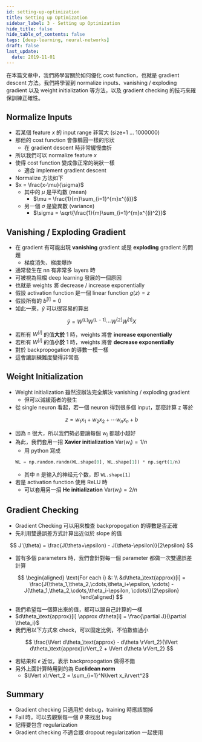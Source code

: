 ```yaml
---
id: setting-up-optimization
title: Setting up Optimization
sidebar_label: 3 - Setting up Optimization
hide_title: false
hide_table_of_contents: false
tags: [deep-learning, neural-networks]
draft: false
last_update:
  date: 2019-11-01
---
```


在本篇文章中，我們將學習關於如何優化 cost function，也就是 gradient descent 方法。我們將學習到 normalize inputs、vanishing / exploding gradient 以及 weight initialization 等方法，以及 gradient checking 的技巧來確保訓練正確性。

## Normalize Inputs

<fig
  src="/img/learning/deep-learning/02-improve-deep-neural-networks/03-setting-up-optimization/normalize_feature.png"
  caption="Normalize feature"
/>

- 若某個 feature $x$ 的 input range 非常大 (size=1 ... 1000000)
- 那他的 cost function 會像橢圓一樣的形狀
  - 在 gradient descent 時非常緩慢曲折
- 所以我們可以 normalize feature $x$
- 使得 cost function 變成像正常的碗狀一樣
  - 適合 implement gradient descent
- Normalize 方法如下
- $x = \frac{x-\mu}{\sigma}$
  - 其中的 $\mu$ 是平均數 (mean)
    - $\mu = \frac{1}{m}\sum_{i=1}^{m}x^{(i)}$
  - 另一個 $\sigma$ 是變異數 (variance)
    - $\sigma = \sqrt{\frac{1}{m}\sum_{i=1}^{m}x^{(i)^2}}$

## Vanishing / Exploding Gradient

- 在 gradient 有可能出現 **vanishing** gradient 或是 **exploding** gradient 的問題
  - 梯度消失、梯度爆炸
- 通常發生在 nn 有非常多 layers 時
- 可被視為阻檔 deep learning 發展的一個原因
- 也就是 weights 將 decrease / increase exponentially
- 假設 activation function 是一個 linear function $g(z) = z$
- 假設所有的 $b^{[l]} = 0$
- 如此一來，$\hat{y}$ 可以很容易的算出

$$
\hat{y} = W^{[L]}W^{[L-1]}\cdots W^{[2]}W^{[1]}X
$$

- 若所有 $W^{[l]}$ 的值**大於** 1 時，weights 將會 **increase exponentially**
- 若所有 $W^{[l]}$ 的值**小於** 1 時，weights 將會 **decrease exponentially**
- 對於 backpropogation 的導數一模一樣
- 這會讓訓練難度變得非常高

## Weight Initialization

- Weight initialization 雖然沒辦法完全解決 vanishing / exploding gradient
  - 但可以減緩兩者的發生
- 從 single neuron 看起，若一個 neuron 得到很多個 input，那麼計算 z 等於

$$
z = w_1x_1 + w_2x_2 +\cdots w_nx_n + b
$$

- 因為 n 很大，所以我們勢必要讓每個 $w_i$ 都越小越好
- 為此，我們套用一招 **Xavier initialization** $\text{Var}(w_i) = 1/n$
  - 用 python 寫成
  ```python
  WL = np.random.randn(WL.shape[0], WL.shape[1]) * np.sqrt(1/n)
  ```
  - 其中 n 是输入的神经元个数，即 `WL.shape[1]`
- 若是 activation function 使用 ReLU 時
  - 可以套用另一招 **He initialization** $\text{Var}(w_i) = 2/n$

## Gradient Checking

- Gradient Checking 可以用來檢查 backpropogation 的導數是否正確
- 先利用雙邊誤差方式計算出近似於 slope 的值

<fig
  src="/img/learning/deep-learning/02-improve-deep-neural-networks/03-setting-up-optimization/gradient_checking_graph.png"
  caption="Gradient checking"
/>

$$
J'(\theta) = \frac{J(\theta+\epsilon) - J(\theta-\epsilon)}{2\epsilon}
$$

- 當有多個 parameters 時，我們會針對每一個 parameter 都做一次雙邊誤差計算

$$
\begin{aligned}
\text{For each i} &: \\
&d\theta_\text{approx}[i] = \frac{J(\theta_1,\theta_2,\cdots,\theta_i+\epsilon, \cdots) - J(\theta_1,\theta_2,\cdots,\theta_i-\epsilon, \cdots)}{2\epsilon}
\end{aligned}
$$

- 我們希望每一個算出來的值，都可以跟自己計算的一樣
- $d\theta_\text{approx}[i] \approx d\theta[i] = \frac{\partial J}{\partial \theta_i}$
- 我們用以下方式來 check，可以固定比例，不怕數值過小

$$
\frac{\lVert d\theta_\text{approx} - d\theta \rVert_2}{\lVert d\theta_\text{approx}\rVert_2 + \lVert d\theta \rVert_2}
$$

- 若結果和 $\epsilon$ 近似，表示 backpropogation 做得不錯
- 另外上面計算時用到的為 **Euclidean norm**
  - $\lVert x\rVert_2 = \sum_{i=1}^N\lvert x_i\rvert^2$

## Summary

- Gradient checking 只適用於 debug，training 時應該關掉
- Fail 時，可以去觀察每一個 $\theta$ 來找出 bug
- 記得要包含 regularization
- Gradient checking 不適合跟 dropout regularization 一起使用
